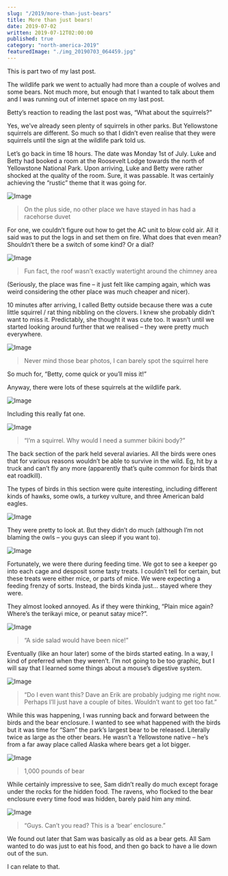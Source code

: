 ```yaml
---
slug: "/2019/more-than-just-bears"
title: More than just bears!
date: 2019-07-02
written: 2019-07-12T02:00:00
published: true
category: "north-america-2019"
featuredImage: "./img_20190703_064459.jpg"
---
```


This is part two of my last post.

The wildlife park we went to actually had more than a couple of wolves and some bears. Not much more, but enough that I wanted to talk about them and I was running out of internet space on my last post.

Betty’s reaction to reading the last post was, “What about the squirrels?”

Yes, we’ve already seen plenty of squirrels in other parks. But Yellowstone squirrels are different. So much so that I didn’t even realise that they were squirrels until the sign at the wildlife park told us.

Let’s go back in time 18 hours. The date was Monday 1st of July. Luke and Betty had booked a room at the Roosevelt Lodge towards the north of Yellowstone National Park. Upon arriving, Luke and Betty were rather shocked at the quality of the room. Sure, it was passable. It was certainly achieving the “rustic” theme that it was going for.

![Image](./img_20190702_063350-1.jpg)

> On the plus side, no other place we have stayed in has had a racehorse duvet

For one, we couldn’t figure out how to get the AC unit to blow cold air. All it said was to put the logs in and set them on fire. What does that even mean? Shouldn’t there be a switch of some kind? Or a dial?

![Image](./img_20190702_063357.jpg)

> Fun fact, the roof wasn’t exactly watertight around the chimney area

(Seriously, the place was fine – it just felt like camping again, which was weird considering the other place was much cheaper and nicer).

10 minutes after arriving, I called Betty outside because there was a cute little squirrel / rat thing nibbling on the clovers. I knew she probably didn’t want to miss it. Predictably, she thought it was cute too. It wasn’t until we started looking around further that we realised – they were pretty much everywhere.

![Image](./img_20190702_062408.jpg)

> Never mind those bear photos, I can barely spot the squirrel here

So much for, “Betty, come quick or you’ll miss it!”

Anyway, there were lots of these squirrels at the wildlife park.

![Image](./img_20190703_060844.jpg)

Including this really fat one.

![Image](./img_20190703_060847.jpg)

> “I’m a squirrel. Why would I need a summer bikini body?”

The back section of the park held several aviaries. All the birds were ones that for various reasons wouldn’t be able to survive in the wild. Eg, hit by a truck and can’t fly any more (apparently that’s quite common for birds that eat roadkill).

The types of birds in this section were quite interesting, including different kinds of hawks, some owls, a turkey vulture, and three American bald eagles.

![Image](./img_20190703_064459.jpg)

They were pretty to look at. But they didn’t do much (although I’m not blaming the owls – you guys can sleep if you want to).

![Image](./img_20190703_064232.jpg)

Fortunately, we were there during feeding time. We got to see a keeper go into each cage and desposit some tasty treats. I couldn’t tell for certain, but these treats were either mice, or parts of mice. We were expecting a feeding frenzy of sorts. Instead, the birds kinda just… stayed where they were.

They almost looked annoyed. As if they were thinking, “Plain mice again? Where’s the terikayi mice, or peanut satay mice?”.

![Image](./img_20190703_060412.jpg)

> “A side salad would have been nice!”

Eventually (like an hour later) some of the birds started eating. In a way, I kind of preferred when they weren’t. I’m not going to be too graphic, but I will say that I learned some things about a mouse’s digestive system.

![Image](./img_20190703_064758.jpg)

> “Do I even want this? Dave an Erik are probably judging me right now. Perhaps I’ll just have a couple of bites. Wouldn’t want to get too fat.”

While this was happening, I was running back and forward between the birds and the bear enclosure. I wanted to see what happened with the birds but it was time for “Sam” the park’s largest bear to be released. Literally twice as large as the other bears. He wasn’t a Yellowstone native – he’s from a far away place called Alaska where bears get a lot bigger.

![Image](./img_20190703_061145.jpg)

> 1,000 pounds of bear

While certainly impressive to see, Sam didn’t really do much except forage under the rocks for the hidden food. The ravens, who flocked to the bear enclosure every time food was hidden, barely paid him any mind.

![Image](./img_20190703_070419.jpg)

> “Guys. Can’t you read? This is a ‘bear’ enclosure.”

We found out later that Sam was basically as old as a bear gets. All Sam wanted to do was just to eat his food, and then go back to have a lie down out of the sun.

I can relate to that.